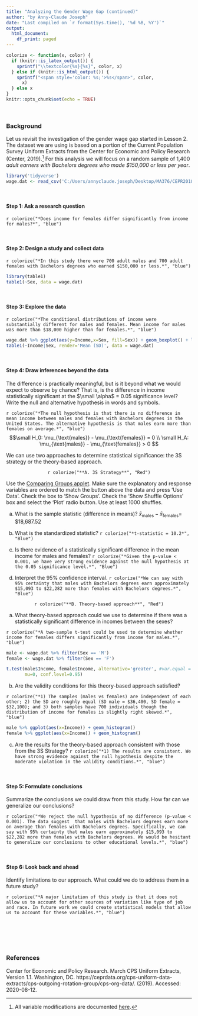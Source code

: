 ---
title: "Analyzing the Gender Wage Gap (continued)"
author: "by Anny-Claude Joseph"
date: "Last compiled on `r format(Sys.time(), '%d %B, %Y')`"
output:
  html_document:
    df_print: paged
---

```{r setup, message=FALSE, echo=TRUE, include=FALSE, warning=FALSE}
colorize <- function(x, color) {
  if (knitr::is_latex_output()) {
    sprintf("\\textcolor{%s}{%s}", color, x)
  } else if (knitr::is_html_output()) {
    sprintf("<span style='color: %s;'>%s</span>", color, 
      x)
  } else x
}
knitr::opts_chunk$set(echo = TRUE)
```
<br>

### Background 
Let us revisit the investigation of the gender wage gap started in Lesson 2. The dataset we are using is based on a portion of the Current Population Survey Uniform Extracts from the Center for Economic and Policy Research (Center, 2019).^[All variable modifications are documented [here](https://github.com/tooderful/MA376/blob/master/LSN%205/Prep%20Files/CEPR_2018_Data2.R).] For this analysis we will focus on a random sample of 1,400 *adult earners with Bachelors degrees who made $150,000 or less per year*. 

```{r, message=FALSE, echo=TRUE}
library('tidyverse')
wage.dat <- read_csv('C:/Users/annyclaude.joseph/Desktop/MA376/CEPR2018_2.csv')
``` 

<br>

#### Step 1: Ask a research question
`r colorize("*Does income for females differ significantly from income for males?*", "blue")`

<br>

#### Step 2:  Design a study and collect data
`r colorize("*In this study there were 700 adult males and 700 adult females with Bachelors degrees who earned $150,000 or less.*", "blue")`

```{r, message=FALSE, echo=TRUE}
library(table1)
table1(~Sex, data = wage.dat)
``` 

<br>

#### Step 3: Explore the data
`r colorize("*The conditional distributions of income were substantially different for males and females. Mean income for males was more than $18,000 higher than for females.*", "blue")`
  

```{r, message=FALSE, echo=TRUE, out.width = '60%',fig.align = "center"}
wage.dat %>% ggplot(aes(y=Income,x=Sex, fill=Sex)) + geom_boxplot() + labs(title = 'Income Distributions Conditional on Sex')
table1(~Income|Sex, render='Mean (SD)', data = wage.dat)
```

<br>

#### Step 4: Draw inferences beyond the data
The difference is practically meaningful, but is it beyond what we would expect to observe by chance? That is, is the difference in income statistically significant at the $\small \alpha$ = 0.05 significance level? Write the null and alternative hypothesis in words and symbols.

`r colorize("*The null hypothesis is that there is no difference in mean income between males and females with Bachelors degrees in the United States. The alternative hypothesis is that males earn more than females on average.*", "blue")`
$$\small  H_0: \mu_{\text{males}} - \mu_{\text{females}} = 0 \\
\small H_A: \mu_{\text{males}} - \mu_{\text{females}} > 0  $$


We can use two approaches to determine statistical significance: the 3S strategy or the theory-based approach.

<p style="text-align: center;"> `r colorize("**A. 3S Strategy**", "Red")`</p>

Use the [Comparing Groups applet](http://www.rossmanchance.com/applets/ComparingGroups.html). Make sure the explanatory and response variables are ordered to match the button above the data and press 'Use Data'. Check the box to 'Show Groups'. Check the 'Show Shuffle Options' box and select the 'Plot' radio button. Use at least 1000 shuffles.  

a) What is the sample statistic (difference in means)?
 $\bar{x}_{\text{males}} - \bar{x}_{\text{females}} =$ $18,687.52

b) What is the standardized statistic?
`r colorize("*t-statistic = 10.2*", "Blue")`

c) Is there evidence of a statistically significant difference in the mean income for males and females? `r colorize("*Given the p-value < 0.001, we have very strong evidence against the null hypothesis at the 0.05 significance level.*", "Blue")`

d) Interpret the 95% confidence interval.
`r colorize("*We can say with 95% certainty that males with Bachelors degrees earn approximately $15,093 to $22,282 more than females with Bachelors degrees.*", "Blue")`


<p style="text-align: center;"> `r colorize("**B. Theory-based approach**", "Red")`</p>


a. What theory-based approach could we use to determine if there was a statistically significant difference in incomes between the sexes?

`r colorize("*A two-sample t-test could be used to determine whether income for females differs significantly from income for males.*", "blue")`


```{r, message=FALSE, echo=TRUE}
male <- wage.dat %>% filter(Sex == 'M') 
female <- wage.dat %>% filter(Sex == 'F') 

t.test(male$Income, female$Income, alternative='greater', #var.equal = T,
       mu=0, conf.level=0.95)
``` 

b. Are the validity conditions for this theory-based approach satisfied?

`r colorize("*1) The samples (males vs females) are independent of each other; 2) the SD are roughly equal (SD male = $36,400, SD female = $32,100); and 3) both samples have 700 individuals though the distribution of income for females is slightly right skewed.*", "blue")`

```{r, message=FALSE, echo=TRUE, out.width = '50%',fig.align = "center"}
male %>% ggplot(aes(x=Income)) + geom_histogram()
female %>% ggplot(aes(x=Income)) + geom_histogram()
``` 

c. Are the results for the theory-based approach consistent with those from the 3S Strategy? `r colorize("*1) The results are consistent. We have strong evidence against the null hypothesis despite the moderate violation in the validity conditions.*", "blue")`

<br>
 
#### Step 5: Formulate conclusions
Summarize the conclusions we could draw from this study. How far can we generalize our conclusions?

`r colorize("*We reject the null hypothesis of no difference (p-value < 0.001). The data suggest  that males with Bachelors degrees earn more on average than females with Bachelors degrees. Specifically, we can say with 95% certainty that males earn approximately $15,093 to $22,282 more than females with Bachelors degrees. We would be hesitant to generalize our conclusions to other educational levels.*", "blue")`

<br>
 
#### Step 6: Look back and ahead
Identify limitations to our approach. What could we do to address them in a future study?

`r colorize("*A major limitation of this study is that it does not allow us to account for other sources of variation like type of job and race. In future work we could create statistical models that allow us to account for these variables.*", "blue")`


<br>
<br>
<br>
<br>

### References
Center for Economic and Policy Research. March CPS Uniform Extracts, Version 1.1. Washington, DC.
https://ceprdata.org/cps-uniform-data-extracts/cps-outgoing-rotation-group/cps-org-data/. (2019). Accessed: 2020-08-12.




